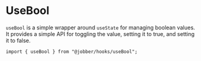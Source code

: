 
<Meta title="Hooks/useBool" />

# UseBool

`useBool` is a simple wrapper around `useState` for managing boolean values. It
provides a simple API for toggling the value, setting it to true, and setting it
to false.

```tsx
import { useBool } from "@jobber/hooks/useBool";
```

<Canvas>
  <UseBool />
</Canvas>
